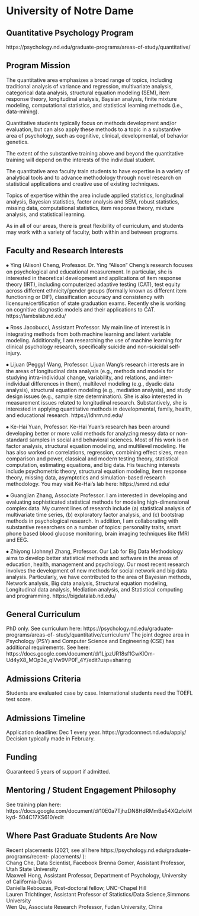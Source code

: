 
# University of Notre Dame  {-}
## Quantitative Psychology Program   {-}

https://psychology.nd.edu/graduate-programs/areas-of-study/quantitative/

## Program Mission  {-}

The quantitative area emphasizes a broad range of topics, including traditional analysis of variance and regression, multivariate analysis, categorical data analysis, structural equation modeling (SEM), item response theory, longitudinal analysis, Baysian analysis, finite mixture modeling, computational statistics, and statistical learning methods (i.e., data-mining).

Quantitative students typically focus on methods development and/or evaluation, but can also apply these methods to a topic in a substantive area of psychology, such as cognitive, clinical, developmental, of behavior genetics.

The extent of the substantive training above and beyond the quantitative training will depend on the interests of the individual student.

The quantitative area faculty train students to have expertise in a variety of analytical tools and to advance methodology through novel research on statistical applications and creative use of existing techniques.

Topics of expertise within the area include applied statistics, longitudinal analysis, Bayesian statistics, factor analysis and SEM, robust statistics, missing data, computational statistics, item response theory, mixture analysis, and statistical learning.

As in all of our areas, there is great flexibility of curriculum, and students may work with a variety of faculty, both within and between programs.




## Faculty and Research Interests  {-}

⦁	Ying (Alison) Cheng, Professor. Dr. Ying "Alison" Cheng's research focuses on psychological and educational measurement. In particular, she is interested in theoretical development and applications of item response theory (IRT), including computerized adaptive testing (CAT), test equity across different ethnicity/gender groups (formally known as different item functioning or DIF), classification accuracy and consistency with licensure/certification of state graduation exams. Recently she is working on cognitive diagnostic models and their applications to CAT. https://lambslab.nd.edu/  


⦁	Ross Jacobucci, Assistant Professor. My main line of interest is in integrating methods from both machine learning and latent variable modeling. Additionally, I am researching the use of machine learning for clinical psychology research, specifically suicide and non-suicidal self- injury.  


⦁	Lijuan (Peggy) Wang, Professor. Lijuan Wang's research interests are in the areas of longitudinal data analysis (e.g., methods and models for studying intra-individual change, variability, and relations, and inter-individual differences in them), multilevel modeling (e.g., dyadic data analysis), structural equation modeling (e.g., mediation analysis), and study design issues (e.g., sample size determination). She is also interested in measurement issues related to longitudinal research. Substantively, she is interested in applying quantitative methods in developmental, family, health, and educational research. https://ldhrm.nd.edu/  


⦁	Ke-Hai Yuan, Professor. Ke-Hai Yuan's research has been around developing better or more valid methods for analyzing messy data or non-standard samples in social and behavioral sciences. Most of his work is on factor analysis, structural equation modeling, and multilevel modeling. He has also worked on correlations, regression, combining effect sizes, mean comparison and power, classical and modern testing theory, statistical computation, estimating equations, and big data. His teaching interests include psychometric theory, structural equation modeling, item response theory, missing data, asymptotics and simulation-based research methodology. You may visit Ke-Hai's lab here: https://smrd.nd.edu/  


⦁	Guangjian Zhang, Associate Professor. I am interested in developing and evaluating sophisticated statistical methods for modeling high-dimensional complex data. My current lines of research include (a) statistical analysis of multivariate time series, (b) exploratory factor analysis, and (c) bootstrap methods in psychological research. In addition, I am collaborating with substantive researchers on a number of topics: personality traits, smart phone based blood glucose monitoring, brain imaging techniques like fMRI and EEG.  


⦁	Zhiyong (Johnny) Zhang, Professor. Our Lab for Big Data Methodology aims to develop better statistical methods and software in the areas of education, health, management and psychology. Our most recent research involves the development of new methods for social network and big data analysis. Particularly, we have contributed to the area of Bayesian methods, Network analysis, Big data analysis, Structural equation modeling, Longitudinal data analysis, Mediation analysis, and Statistical computing and programming. https://bigdatalab.nd.edu/  





## General Curriculum  {-}
PhD only. See curriculum here: https://psychology.nd.edu/graduate-programs/areas-of- study/quantitative/curriculum/
The joint degree area in Psychology (PSY) and Computer Science and Engineering (CSE) has additional requirements. See here: https://docs.google.com/document/d/1LjpzUR18sf1GwKlOm- Ud4yX8_MOp3e_qIVw9VP0F_4Y/edit?usp=sharing




## Admissions Criteria  {-}
Students are evaluated case by case. International students need the TOEFL test score.

## Admissions Timeline  {-}
Application deadline: Dec 1 every year. https://gradconnect.nd.edu/apply/ Decision typically made in February.




## Funding  {-}

Guaranteed 5 years of support if admitted.


## Mentoring / Student Engagement Philosophy  {-}
See training plan here: https://docs.google.com/document/d/10E0a7TjhzDN8HdRMmBa54XQzfoiMkyd- 504C17XS610/edit




## Where Past Graduate Students Are Now  {-}
Recent placements (2021; see all here https://psychology.nd.edu/graduate-programs/recent- placements/ ):  
Chang Che, Data Scientist, Facebook
Brenna Gomer, Assistant Professor, Utah State University  
Maxwell Hong, Assistant Professor, Department of Psychology, University of California-Davis   
Daniella Reboucas,   Post-doctoral fellow, UNC-Chapel Hill    
Lauren Trichtinger, Assistant Professor of Statistics/Data Science,Simmons University   
Wen Qu, Associate Research Professor, Fudan University, China  

